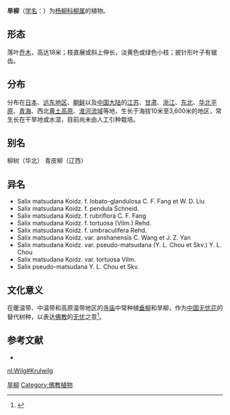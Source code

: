 {{Speciesbox
| name = 旱柳
| status = 
| status_system = 
| image =Peking-willow.jpg
| genus = Salix
| species = matsudana
| authority = Koidz.
| subdivision_ranks =[[变种|变种]]
| subdivision =
* 旱柳 ''S. m.'' var. ''matsudana''
* [[旱垂柳|旱垂柳]] ''S. m.'' var. ''pseudo-matsudana''
}}

'''旱柳'''（[[学名|学名]]：{{lang|la|''Salix matsudana''}}）为[[杨柳科|杨柳科]][[柳属|柳属]]的植物。

==形态==
落叶[[乔木|乔木]]，高达18米；枝直展或斜上伸长，淡黄色或绿色小枝；披针形叶子有锯齿。

==分布==
分布在[[日本|日本]]、[[远东地区|远东地区]]、[[朝鲜|朝鲜]]以及[[中国大陆|中国大陆]]的[[江苏|江苏]]、[[甘肃|甘肃]]、[[浙江|浙江]]、[[中国东北地区|东北]]、[[华北平原|华北平原]]、[[青海|青海]]、西北[[黄土高原|黄土高原]]、[[淮河流域|淮河流域]]等地，生长于海拔10米至3,600米的地区，常生长在干旱地或水湿，目前尚未由人工引种栽培。

== 别名 ==
柳树（华北） 青皮柳（辽西）

== 异名 ==
* Salix matsudana Koidz. f. lobato-glandulosa C. F. Fang et W. D. Liu
* Salix matsudana Koidz. f. pendula Schneid.
* Salix matsudana Koidz. f. rubriflora C. F. Fang
* Salix matsudana Koidz. f. tortuosa (Vilm.) Rehd.
* Salix matsudana Koidz. f. umbraculifera Rehd.
* Salix matsudana Koidz. var. anshanensis C. Wang et J. Z. Yan
* Salix matsudana Koidz. var. pseudo-matsudana (Y. L. Chou et Skv.) Y. L. Chou
* Salix matsudana Koidz. var. tortuosa Vilm.
* Salix pseudo-matsudana Y. L. Chou et Skv.

==文化意义==
在暖温带、中温带和高原温带地区的[[寺庙|寺庙]]中常种植[[垂柳|垂柳]]和旱柳，作为[[中国无忧花|中国无忧花]]的替代树种，以表达[[佛教|佛教]]的[[无忧|无忧]]之意<ref>{{cite journal |last1=Wang |first1=Xinyang |last2=Jin |first2=Cheng |last3=Huang |first3=Li |last4=Zhou |first4=Lihua |last5=Zheng |first5=Mingming |last6=Qian |first6=Shenhua |last7=Yang |first7=Yongchuan |title=Plant diversity and species replacement in Chinese Buddhist temples |journal=Biodiversity Science |date=2020-06-20 |volume=28 |issue=6 |pages=668 |doi=10.17520/biods.2019392}}</ref>。


==参考文献==
{{reflist}}
<div class="references-small">
* {{cite web| url =http://www.bioinfo.cn/db05/KmzwSpecies.php?action=view&id=20511| title =旱柳（原变种）| work =《中国高等植物数据库全库》| publisher =中国科学院微生物研究所| author =昆明植物研究所| accessdate =2009-02-25| deadurl =yes| archiveurl =https://web.archive.org/web/20160305051333/http://www.bioinfo.cn/db05/KmzwSpecies.php?action=view&id=20511| archivedate =2016-03-05}}
</div>
{{Taxonbar|from=Q2302697}}

[[Category:柳属|旱柳]]
[[Category:佛教植物|Category:佛教植物]]


{{植物小作品}}

[[nl:Wilg#Krulwilg|nl:Wilg#Krulwilg]]